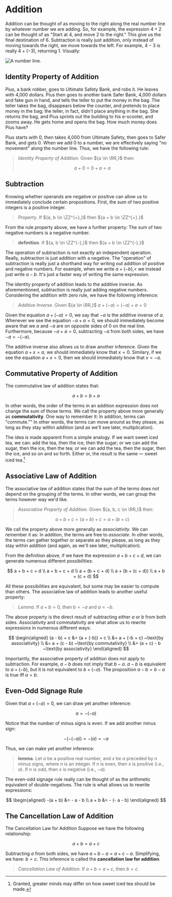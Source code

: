 # Addition

Addition can be thought of as moving to the right along the real number
line by whatever number we are adding. So, for example, the expression
${4 + 2}$ can be thought of as "Start at 4, and move 2 to the right." This
give us the final destination of 6. Subtraction is really just addition,
only instead of moving towards the right, we move towards the left. For
example, $4 - 3$ is really $4 + (-3)$, returning 1. Visually:

![A number line.](https://res.cloudinary.com/sublimis/image/upload/v1652601514/math/number_line_arithmetic_qdyuls.svg)

## Identity Property of Addition

Pius, a bank robber, goes to Ultimate Safety Bank, and robs it. He leaves
with 4,000 dollars. Pius then goes to another bank Safer Bank, 4,000
dollars and fake gun in hand, and tells the teller to put the money in the
bag. The teller takes the bag, disappears below the counter, and pretends
to place money in the bag; the teller, in fact, didn't place anything in
the bag. She returns the bag, and Pius sprints out the building to his
e-scooter, and zooms away. He gets home and opens the bag. How much money
does Pius have?

Pius starts with 0, then takes 4,000 from Ultimate Safety, then goes to
Safer Bank, and gets 0. When we add 0 to a number, we are effectively
saying "no movement" along the number line. Thus, we have the following
rule:

> _Identity Property of Addition_. Given ${a \in \RR,}$ then:
>
> $$
> a + 0 = 0 + a = a
> $$

## Subtraction

Knowing whether operands are negative or positive can allow us to
immediately conclude certain propositions. First, the sum of two positive
integers is a positive integer.

> _Property_. If ${a, b \in \ZZ^{+},}$ then ${a + b \in \ZZ^{+}.}$

From the rule property above, we have a further property: The sum of two
negative numbers is a negative number.

> __definition__. If ${a, b \in \ZZ^{-},}$ then ${a + b \in \ZZ^{-}.}$

The operation of subtraction is not exactly an independent operation.
Really, subtraction is just addition with a negative. The "operation" of
subtraction is really just a shorthand way for writing out addition of
positive and negative numbers. For example, when we write ${a + (-b),}$< we
instead just write ${a - b.}$ It's just a faster way of writing the same
expression.

The identity property of addition leads to the additive inverse. As
aforementioned, subtraction is really just adding negative numbers.
Considering the addition with zero rule, we have the following inference:

> _Additive Inverse_. Given ${a \in \RR,}$ ${a + (-a) = (-a) + a = 0}$

Given the equation ${a + (-a) = 0}$, we say that ${-a}$ is the additive
inverse of ${a.}$ Whenever we see the equation ${-a + a = 0}$, we should
immediately become aware that we ${a}$ and ${-a}$ are on opposite sides of
0 on the real line. Furthermore, because ${-a + a = 0}$, subtracting ${-a}$
from both sides, we have ${-a =
-(-a)}$.

The additive inverse also allows us to draw another inference. Given the
equation ${a + x = a,}$ we should immediately know that ${x = 0.}$
Similary, if we see the equation ${a + x = 0,}$ then we should immediately
know that ${x = -a.}$

## Commutative Property of Addition

The commutative law of addition states that:

$$
a + b = b + a
$$

In other words, the order of the terms in an addition expression does not
change the sum of those terms. We call the property above more generally as
**commutativity**. One way to remember it: In addition, terms can
"commute."" In other words, the terms can move around as they please, as
long as they stay within addition (and as we'll see later, multiplication).

The idea is made apparent from a simple analogy. If we want sweet iced tea,
we can: add the tea, then the ice, then the sugar; or we can add the sugar,
then the ice, then the tea; or we can add the tea, then the sugar, then the
ice, and so on and so forth. Either or, the result is the same &mdash;
sweet iced tea.[^tea]

[^tea]:
    Granted, greater minds may differ on how sweet iced tea should be made.

## Associative Law of Addition

The associative law of addition states that the sum of the terms does not
depend on the grouping of the terms. In other words, we can group the terms
however way we'd like.

> _Associative Property of Addition._ Given ${a, b, c \in \RR,}$ then:
>
> $$
> a + b + c = (a + b) + c = a + (b + c)
> $$

We call the property above more generally as _associativity_. We can
remember it as: In addition, the terms are free to _associate_. In other
words, the terms can gather together or separate as they please, as long as
they stay within addition (and again, as we'll see later, multiplication).

From the definition above, if we have the expression ${a + b + c + d,}$ we
can generate numerous different possibilities:

$$
a + b + c + d \\
a + b + c + d \\
a + (b + c + d) \\
a + (b + (c + d)) \\
a + b + (c + d)
$$

All these possibilities are equivalent, but some may be easier to compute
than others. The associative law of addition leads to another useful
property:

> _Lemma._ If $a + b = 0$, then $b = -a$ and $a = -b$.

The above property is the direct result of subtracting either $a$ or $b$
from both sides. Associativity and commutativity are what allow us to
rewrite expressions in numerous different ways:

$$
\begin{aligned}
(a - b) + c &= (a + (-b)) + c \\
&= a + (-b + c) ~\text{by associativity} \\
&= a + (c - b) ~\text{by commutativity} \\
&= (a + c) - b ~\text{by associativity}
\end{aligned}
$$

Importantly, the associative property of addition does not apply to
subtraction. For example, ${a - b}$ does not imply that ${b - a.}$
${a - b}$ is equivalent to ${a + (-b),}$ but it is not equivalent to
${b + (-a).}$ The proposition ${a - b = b - a}$ is true iff ${a = b.}$

## Even-Odd Signage Rule

Given that $a + (-a) = 0$, we can draw yet another inference:

$$
a = -(-a)
$$

Notice that the number of minus signs is even. If we add another minus
sign:

$$
-(-(-a)) = -(a) = -a
$$

Thus, we can make yet another inference:

> __lemma__. Let $a$ be a positive real number, and $x$ be $a$ preceded by
> $n$ minus signs, where $n$ is an integer. If $n$ is even, then $x$ is
> positive (i.e., $a$). If $n$ is odd, then $x$ is negative (i.e., $-a$).

The even-odd signage rule really can be thought of as the arithmetic
equivalent of double-negatives. The rule is what allows us to rewrite
expressions:

$$
\begin{aligned}
	-(a + b) &= - a - b \\
	a + b &= - (- a - b)
\end{aligned}
$$

## The Cancellation Law of Addition

The Cancellation Law for Addition Suppose we have the following
relationship:

$$
a + b = a + c
$$

Subtracting ${ a }$ from both sides, we have ${ a + b - a = a + c - a }$.
Simplifying, we have: ${ b = c }$. This inference is called the
**cancellation law for addition**.

> _Cancellation Law of Addition._ If ${ a + b = a + c }$, then ${ b = c }$.
